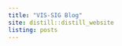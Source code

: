 ```yaml
---
title: "VIS-SIG Blog"
site: distill::distill_website
listing: posts
---
```

<!-- library(distill); create_post("Wonderful Wednesdays November 2022"); rmarkdown::render_site()-->